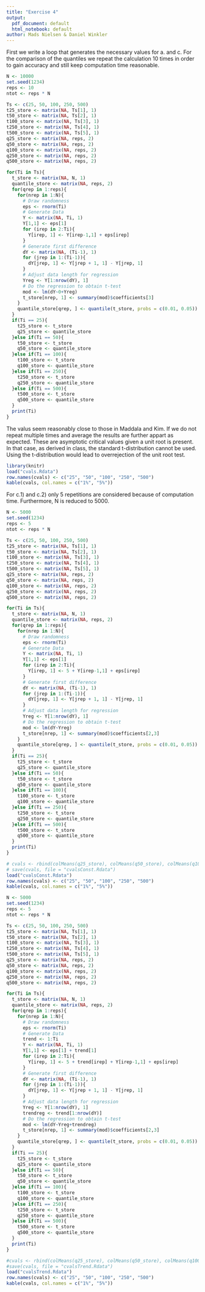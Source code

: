```yaml
---
title: "Exercise 4"
output:
  pdf_document: default
  html_notebook: default
author: Mads Nielsen & Daniel Winkler
---
```

First we write a loop that generates the necessary values for a. and c. For the comparison of the quantiles we repeat the calculation 10 times in order to gain accuracy and still keep computation time reasonable. 

```r
N <- 10000
set.seed(1234)
reps <- 10
ntot <- reps * N

Ts <- c(25, 50, 100, 250, 500)
t25_store <- matrix(NA, Ts[1], 1)
t50_store <- matrix(NA, Ts[2], 1)
t100_store <- matrix(NA, Ts[3], 1)
t250_store <- matrix(NA, Ts[4], 1)
t500_store <- matrix(NA, Ts[5], 1)
q25_store <- matrix(NA, reps, 2)
q50_store <- matrix(NA, reps, 2)
q100_store <- matrix(NA, reps, 2)
q250_store <- matrix(NA, reps, 2)
q500_store <- matrix(NA, reps, 2)

for(Ti in Ts){
  t_store <- matrix(NA, N, 1)
  quantile_store <- matrix(NA, reps, 2)
  for(qrep in 1:reps){
    for(nrep in 1:N){
      # Draw randomness
      eps <- rnorm(Ti)
      # Generate Data
      Y <- matrix(NA, Ti, 1)
      Y[1,1] <- eps[1]
      for (irep in 2:Ti){
        Y[irep, 1] <- Y[irep-1,1] + eps[irep] 
      }
      # Generate first difference
      dY <- matrix(NA, (Ti-1), 1)
      for (jrep in 1:(Ti-1)){
        dY[jrep, 1] <- Y[jrep + 1, 1] - Y[jrep, 1]
      }
      # Adjust data length for regression
      Yreg <- Y[1:nrow(dY), 1]
      # Do the regression to obtain t-test 
      mod <- lm(dY~0+Yreg)
      t_store[nrep, 1] <- summary(mod)$coefficients[3]
    }
    quantile_store[qrep, ] <- quantile(t_store, probs = c(0.01, 0.05))
  }
  if(Ti == 25){
    t25_store <- t_store
    q25_store <- quantile_store
  }else if(Ti == 50){
    t50_store <- t_store
    q50_store <- quantile_store
  }else if(Ti == 100){
    t100_store <- t_store
    q100_store <- quantile_store
  }else if(Ti == 250){
    t250_store <- t_store
    q250_store <- quantile_store
  }else if(Ti == 500){
    t500_store <- t_store
    q500_store <- quantile_store
  }
  print(Ti)
}
```

The valus seem reasonably close to those in Maddala and Kim. If we do not repeat multiple times and average the results are further appart as expected. These are asymptotic critical values given a unit root is present. In that case, as derived in class, the standard t-distribution cannot be used. Using the t-distribution would lead to overrejection of the unit root test. 

```r
library(knitr)
load("cvals.Rdata")
row.names(cvals) <- c("25", "50", "100", "250", "500")
kable(cvals, col.names = c("1%", "5%"))
```

For c.1) and c.2) only 5 repetitions are considered because of computation time. Furthermore, N is reduced to 5000.

```r
N <- 5000
set.seed(1234)
reps <- 5
ntot <- reps * N

Ts <- c(25, 50, 100, 250, 500)
t25_store <- matrix(NA, Ts[1], 1)
t50_store <- matrix(NA, Ts[2], 1)
t100_store <- matrix(NA, Ts[3], 1)
t250_store <- matrix(NA, Ts[4], 1)
t500_store <- matrix(NA, Ts[5], 1)
q25_store <- matrix(NA, reps, 2)
q50_store <- matrix(NA, reps, 2)
q100_store <- matrix(NA, reps, 2)
q250_store <- matrix(NA, reps, 2)
q500_store <- matrix(NA, reps, 2)

for(Ti in Ts){
  t_store <- matrix(NA, N, 1)
  quantile_store <- matrix(NA, reps, 2)
  for(qrep in 1:reps){
    for(nrep in 1:N){
      # Draw randomness
      eps <- rnorm(Ti)
      # Generate Data
      Y <- matrix(NA, Ti, 1)
      Y[1,1] <- eps[1]
      for (irep in 2:Ti){
        Y[irep, 1] <- 5 + Y[irep-1,1] + eps[irep] 
      }
      # Generate first difference
      dY <- matrix(NA, (Ti-1), 1)
      for (jrep in 1:(Ti-1)){
        dY[jrep, 1] <- Y[jrep + 1, 1] - Y[jrep, 1]
      }
      # Adjust data length for regression
      Yreg <- Y[1:nrow(dY), 1]
      # Do the regression to obtain t-test 
      mod <- lm(dY~Yreg)
      t_store[nrep, 1] <- summary(mod)$coefficients[2,3]
    }
    quantile_store[qrep, ] <- quantile(t_store, probs = c(0.01, 0.05))
  }
  if(Ti == 25){
    t25_store <- t_store
    q25_store <- quantile_store
  }else if(Ti == 50){
    t50_store <- t_store
    q50_store <- quantile_store
  }else if(Ti == 100){
    t100_store <- t_store
    q100_store <- quantile_store
  }else if(Ti == 250){
    t250_store <- t_store
    q250_store <- quantile_store
  }else if(Ti == 500){
    t500_store <- t_store
    q500_store <- quantile_store
  }
  print(Ti)
}
```


```r
# cvals <- rbind(colMeans(q25_store), colMeans(q50_store), colMeans(q100_store), colMeans(q250_store), colMeans(q500_store))
# save(cvals, file = "cvalsConst.Rdata")
load("cvalsConst.Rdata")
row.names(cvals) <- c("25", "50", "100", "250", "500")
kable(cvals, col.names = c("1%", "5%"))
```




```r
N <- 5000
set.seed(1234)
reps <- 5
ntot <- reps * N

Ts <- c(25, 50, 100, 250, 500)
t25_store <- matrix(NA, Ts[1], 1)
t50_store <- matrix(NA, Ts[2], 1)
t100_store <- matrix(NA, Ts[3], 1)
t250_store <- matrix(NA, Ts[4], 1)
t500_store <- matrix(NA, Ts[5], 1)
q25_store <- matrix(NA, reps, 2)
q50_store <- matrix(NA, reps, 2)
q100_store <- matrix(NA, reps, 2)
q250_store <- matrix(NA, reps, 2)
q500_store <- matrix(NA, reps, 2)

for(Ti in Ts){
  t_store <- matrix(NA, N, 1)
  quantile_store <- matrix(NA, reps, 2)
  for(qrep in 1:reps){
    for(nrep in 1:N){
      # Draw randomness
      eps <- rnorm(Ti)
      # Generate Data
      trend <- 1:Ti
      Y <- matrix(NA, Ti, 1)
      Y[1,1] <- eps[1] + trend[1]
      for (irep in 2:Ti){
        Y[irep, 1] <- 5 + trend[irep] + Y[irep-1,1] + eps[irep] 
      }
      # Generate first difference
      dY <- matrix(NA, (Ti-1), 1)
      for (jrep in 1:(Ti-1)){
        dY[jrep, 1] <- Y[jrep + 1, 1] - Y[jrep, 1]
      }
      # Adjust data length for regression
      Yreg <- Y[1:nrow(dY), 1]
      trendreg <- trend[1:nrow(dY)]
      # Do the regression to obtain t-test 
      mod <- lm(dY~Yreg+trendreg)
      t_store[nrep, 1] <- summary(mod)$coefficients[2,3]
    }
    quantile_store[qrep, ] <- quantile(t_store, probs = c(0.01, 0.05))
  }
  if(Ti == 25){
    t25_store <- t_store
    q25_store <- quantile_store
  }else if(Ti == 50){
    t50_store <- t_store
    q50_store <- quantile_store
  }else if(Ti == 100){
    t100_store <- t_store
    q100_store <- quantile_store
  }else if(Ti == 250){
    t250_store <- t_store
    q250_store <- quantile_store
  }else if(Ti == 500){
    t500_store <- t_store
    q500_store <- quantile_store
  }
  print(Ti)
}
```

```r
#cvals <- rbind(colMeans(q25_store), colMeans(q50_store), colMeans(q100_store), colMeans(q250_store), colMeans(q500_store))
#save(cvals, file = "cvalsTrend.Rdata")
load("cvalsTrend.Rdata")
row.names(cvals) <- c("25", "50", "100", "250", "500")
kable(cvals, col.names = c("1%", "5%"))

```

